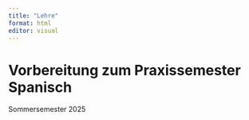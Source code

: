 ```yaml
---
title: "Lehre"
format: html
editor: visual
---
```


# Vorbereitung zum Praxissemester Spanisch

::: {.callout-important appearance="minimal"}
Sommersemester 2025
:::
